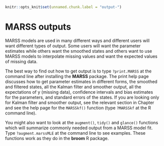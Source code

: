 ```r
knitr::opts_knit$set(unnamed.chunk.label = "output-")
```

# MARSS outputs

MARSS models are used in many different ways and different users will want different types of output.  Some users will want the parameter estimates while others want the smoothed states and others want to use MARSS models to interpolate missing values and want the expected values of missing data.  

The best way to find out how to get output is to type `?print.MARSS` at the command line after installing the **MARSS** package.  The print help page discusses how to get parameter estimates in different forms, the smoothed and filtered states, all the Kalman filter and smoother output, all the expectations of y (missing data), confidence intervals and bias estimates for the parameters, 
and standard errors of the states.  If you are looking only for Kalman filter and smoother output, see the relevant section in Chapter \ref{chap:algorithms} and see the help page for the `MARSSkf()` function (type `?MARSSkf` at the R command line).

You might also want to look at the `augment()`, `tidy()` and `glance()` functions which will summarize commonly needed output from a MARSS model fit.  Type `?augment.marssMLE` at the command line to see examples.  These functions work as they do in the **broom** R package.
